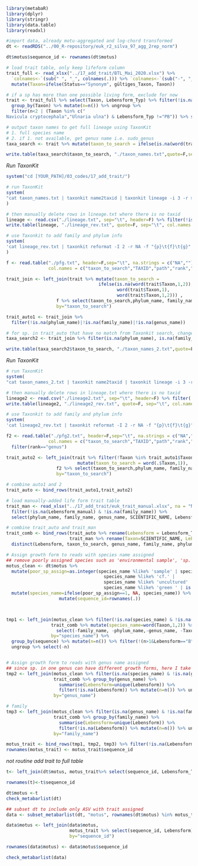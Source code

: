 ```r
library(metabaR)
library(dplyr)
library(stringr)
library(data.table)
library(readxl)
```


```r
#import data, already motu-aggregated and log-chord transformed
dt <- readRDS("../00_R-repository/euk_r2_silva_97_agg_2rep_norm")

dt$motus$sequence_id <- rownames(dt$motus)
```


```r
# load trait table, only keep lifeform column
trait_full <- read_xlsx("../17_add_trait/BTL_Mai_2020.xlsx") %>% 
  `colnames<-`(sub(" ", "_", colnames(.))) %>% `colnames<-`(sub("-", "_", colnames(.))) %>%
  mutate(Taxon=ifelse(Status=="Synonym", gültiges_Taxon, Taxon))

# if a sp has more than one possible living form, exclude for now
trait <- trait_full %>% select(Taxon, Lebensform_Typ) %>% filter(!is.na(Lebensform_Typ)) %>% unique %>% 
  group_by(Taxon) %>% mutate(n=n()) %>% ungroup %>%
  filter(n<2 | (Taxon %in% c("	
Navicula cryptocephala","Ulnaria ulna") & Lebensform_Typ !="PB")) %>% select(-n)
```


```r
# output taxon names to get full lineage using TaxonKit
# 1. full species name
# 2. if 1. not available, get genus name i.e. sudo_genus
taxa_search <- trait %>% mutate(taxon_to_search = ifelse(is.na(word(trait$Taxon,1,2)), word(trait$Taxon,1), word(trait$Taxon,1,2))) %>% select(-Taxon) %>% unique

write.table(taxa_search$taxon_to_search, "./taxon_names.txt",quote=F,sep="\t", row.names = F, col.names = F)

```

*Run TaxonKit*
```r
system("cd [YOUR_PATH]/03_codes/17_add_trait/")

# run TaxonKit
system(
"cat taxon_names.txt | taxonkit name2taxid | taxonkit lineage -i 3 -r > lineage.txt"
)

```


```r
# then manually delete rows in lineage.txt where there is no taxid
lineage <- read.csv("./lineage.txt", sep="\t", header=F) %>% filter(!is.na(V2))
write.table(lineage, "./lineage_rev.txt", quote=F, sep="\t", col.names = F, row.names = F)
```


```r
# use Taxonkit to add family and phylum info
system(
'cat lineage_rev.txt | taxonkit reformat -I 2 -r NA -f "{p}\t{f}\t{g}" > pfg.txt'
)
```

```r
f <- read.table("./pfg.txt", header=F,sep="\t", na.strings = c("NA",""),
                col.names = c("taxon_to_search","TAXID","path","rank","phylum_name","family_name","genus_name"))

trait_join <- left_join(trait %>% mutate(taxon_to_search = 
                                   ifelse(is.na(word(trait$Taxon,1,2)), 
                                          word(trait$Taxon,1), 
                                          word(trait$Taxon,1,2))) , 
                   f %>% select(taxon_to_search,phylum_name, family_name, genus_name) %>% unique,
                   by="taxon_to_search")

trait_auto1 <- trait_join %>%
  filter(!is.na(phylum_name)|!is.na(family_name)|!is.na(genus_name))
```


```r
# for sp. in trait_auto that have no match from Taxonkit search, change taxon_to_search to genus i.e. sudo_genus and search again
taxa_search2 <- trait_join %>% filter(is.na(phylum_name), is.na(family_name), is.na(genus_name)) %>% mutate(taxon_to_search=word(taxon_to_search,1)) %>% select(taxon_to_search) %>% unique

write.table(taxa_search2$taxon_to_search, "./taxon_names_2.txt",quote=F,sep="\t", row.names = F, col.names = F)
```


*Run TaxonKit*
```r
# run TaxonKit
system(
"cat taxon_names_2.txt | taxonkit name2taxid | taxonkit lineage -i 3 -r > lineage2.txt")
```


```r
# then manually delete rows in lineage.txt where there is no taxid
lineage2 <- read.csv("./lineage2.txt", sep="\t", header=F) %>% filter(!is.na(V2))
write.table(lineage2, "./lineage2_rev.txt", quote=F, sep="\t", col.names = F, row.names = F)
```


```r
# use Taxonkit to add family and phylum info
system(
'cat lineage2_rev.txt | taxonkit reformat -I 2 -r NA -f "{p}\t{f}\t{g}" > pfg2.txt')
```

```r
f2 <- read.table("./pfg2.txt", header=F,sep="\t", na.strings = c("NA",""),
                col.names = c("taxon_to_search","TAXID","path","rank","phylum_name","family_name","genus_name")) %>%
  filter(rank=="genus") 

trait_auto2 <- left_join(trait %>% filter(!Taxon %in% trait_auto1$Taxon) %>% 
                           mutate(taxon_to_search = word(.$Taxon,1)), 
                   f2 %>% select(taxon_to_search,phylum_name, family_name, genus_name) %>% unique,
                   by="taxon_to_search")
```


```r
# combine auto1 and 2
trait_auto <- bind_rows(trait_auto1,trait_auto2)
```




```r
# load manually-added life form trait table
trait_man <- read_xlsx("../17_add_trait/euk_trait_manual.xlsx", na = "NA", sheet=1) %>% 
  filter(!is.na(Lebensform_manual) & !is.na(family_name)) %>%
  select(phylum_name, family_name, genus_name, SCIENTIFIC_NAME, Lebensform_manual)
```

```r
# combine trait_auto and trait_man
trait_comb <- bind_rows(trait_auto %>% rename(Lebensform = Lebensform_Typ),
                        trait_man %>% rename(Taxon=SCIENTIFIC_NAME, Lebensform = Lebensform_manual)) %>% 
  distinct(Lebensform, taxon_to_search, genus_name, family_name, phylum_name, .keep_all = TRUE)
```



```r
# Assign growth form to reads with species name assigned
## remove poorly assigned species such as 'environmental sample', 'sp.' and 'cf.', and those with non-latin words and those without genus name.
motus_clean <- dt$motus %>% 
  mutate(poor_sp_assign=as.integer(species_name %like% 'sample' | species_name %like% 'sp.'| 
                                     species_name %like% 'cf.' |
                                     species_name %like% 'uncultured' | species_name %like% 'Spumella-like' |
                                     species_name %like% 'green ' | is.na(genus_name))) %>%
  mutate(species_name=ifelse(poor_sp_assign==1, NA, species_name)) %>%
                    mutate(sequence_id=rownames(.))



tmp1 <- left_join(motus_clean %>% filter(!is.na(species_name) & !is.na(genus_name)), 
                 trait_comb %>% mutate(species_name=word(Taxon,1,2)) %>% 
                   select(-family_name, -phylum_name,-genus_name, -Taxon, -taxon_to_search) %>% unique, 
                 by="species_name") %>% 
  group_by(sequence) %>% mutate(n=n()) %>% filter(!(n>1&Lebensform=="B")) %>% # this is done after visual check
  ungroup %>% select(-n)


# Assign growth form to reads with genus name assigned
## since sp. in one genus can have different growth forms, here I take unique words for the list of living forms in this genus, and keep those with only one possible value
tmp2 <- left_join(motus_clean %>% filter(is.na(species_name) & !is.na(genus_name)), 
                  trait_comb %>% group_by(genus_name) %>%
                    summarise(Lebensform=unique(Lebensform)) %>% 
                    filter(!is.na(Lebensform)) %>% mutate(n=n()) %>% ungroup %>% filter(n==1)%>% select(-n), 
                  by="genus_name")

# family 
tmp3 <- left_join(motus_clean %>% filter(is.na(genus_name) & !is.na(family_name)), 
                  trait_comb %>% group_by(family_name) %>%
                    summarise(Lebensform=unique(Lebensform)) %>% 
                    filter(!is.na(Lebensform)) %>% mutate(n=n()) %>% ungroup %>% filter(n==1)%>% select(-n), 
                  by="family_name")

motus_trait <- bind_rows(tmp1, tmp2, tmp3) %>% filter(!is.na(Lebensform))
rownames(motus_trait) <- motus_trait$sequence_id
```

*not routine*
*add trait to full table*
```r
t<- left_join(dt$motus, motus_trait%>% select(sequence_id, Lebensform_Typ), by="sequence_id") 

rownames(t)<-t$sequence_id

dt$motus <-t
check_metabarlist(dt)
```



```r
## subset dt to include only ASV with trait assigned
data <- subset_metabarlist(dt, "motus", rownames(dt$motus) %in% motus_trait$sequence_id)

data$motus <- left_join(data$motus, 
                        motus_trait %>% select(sequence_id, Lebensform), 
                        by="sequence_id")

rownames(data$motus) <- data$motus$sequence_id

check_metabarlist(data)
```























